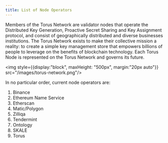 ```yaml
---
title: List of Node Operators
---
```


<link rel="stylesheet" href="https://cdn.jsdelivr.net/npm/katex@0.11.0/dist/katex.min.css" />

Members of the Torus Network are validator nodes that operate the Distributed Key Generation, Proactive Secret Sharing and Key Assignment protocol, and consist of geographically distributed and diverse businesses institutions. The Torus Network exists to make their collective mission a reality: to create a simple key management store that empowers billions of people to leverage on the benefits of blockchain technology. Each Torus Node is represented on the Torus Network and governs its future.


<img style={{display:"block", maxHeight: "500px", margin:"20px auto"}} src="/images/torus-network.png"/>

In no particular order, current node operators are:
1. Binance
2. Ethereum Name Service
3. Etherscan
4. Matic/Polygon
5. Zilliqa
6. Tendermint
7. Ontology
8. SKALE
9. Torus
